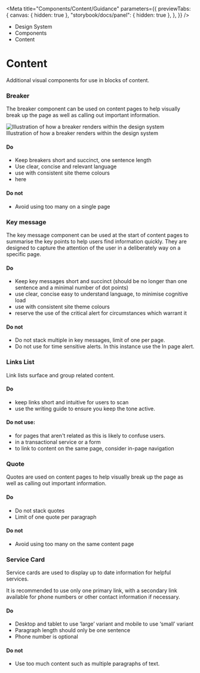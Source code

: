 
<Meta
	title="Components/Content/Guidance"
	parameters={{
		previewTabs: {
			canvas: { hidden: true },
			"storybook/docs/panel": { hidden: true },
		},
	}}
/>

<div className="act-docs-container">
	<Masthead />
	<main className="act-body">
		<div className="act-flex act-flex-light-purple">
			<div className="act-flex__container act-flex__container-padding-trim">
				<div className="act-flex__grid">
					<div className="act-flex__row">
						<div className="act-col__cw-12">
							<div className="act-box">
								<div className="act-breadcrumbs">
									<ul className="act-breadcrumbs__container">
										<li className="act-breadcrumbs__crumb act-h6">
											<LinkTo className="act-breadcrumbs__crumb__link" kind="about-about--page">
												Design System <i className="fa-solid fa-angle-right"></i>
											</LinkTo>
										</li>
										<li className="act-breadcrumbs__crumb act-h6">
											<LinkTo className="act-breadcrumbs__crumb__link" kind="components-overview--page">
												Components <i className="fa-solid fa-angle-right"></i>
											</LinkTo>
										</li>
										<li className="act-breadcrumbs__crumb act-h6">
											<LinkTo className="act-breadcrumbs__crumb__link" kind="components-overview--pageoverview--page">
												Content <i className="fa-solid fa-angle-right"></i>
											</LinkTo>
										</li>
									</ul>
								</div>
								<h1>Content</h1>
								<p>Additional visual components for use in blocks of content.</p>
							</div>
						</div>
					</div>
				</div>
			</div>
		</div>
		<div className="act-flex">
			<div className="act-flex__container">
				<div className="act-flex__grid">
					<div className="act-flex__row">
						<div className="act-col__cw-12">
							<div className="act-box">
								<h3>Breaker</h3>
								<p>The breaker component can be used on content pages to help visually break up the page as well as calling out important information.</p>
								<div className="act-img">
									<img src="/images/breaker_example.png" alt="Illustration of how a breaker renders within the design system" />
									<div className="act-img__description act-p-small">
										<i class="fa-solid fa-circle-info"></i> Illustration of how a breaker renders within the design system
									</div>
								</div>
								<h4>Do</h4>
								<ul>
									<li>Keep breakers short and succinct, one sentence length</li>
									<li>Use clear, concise and relevant language</li>
									<li>use with consistent site theme colours </li>
									<li>here</li>
								</ul>
								<h4>Do not</h4>
								<ul>
									<li>Avoid using too many on a single page</li>
								</ul>
							</div>
						</div>
					</div>
					<div className="act-flex__row">
						<div className="act-col__cw-12">
							<div className="act-box">
								<h3>Key message</h3>
								<p>
									The key message component can be used at the start of content pages to summarise the key points to help users find information quickly. They are designed to
									capture the attention of the user in a deliberately way on a specific page.
								</p>
								<h4>Do</h4>
								<ul>
									<li>Keep key messages short and succinct (should be no longer than one sentence and a minimal number of dot points)</li>
									<li>use clear, concise easy to understand language, to minimise cognitive load</li>
									<li>use with consistent site theme colours </li>
									<li>reserve the use of the critical alert for circumstances which warrant it</li>
								</ul>
								<h4>Do not</h4>
								<ul>
									<li>Do not stack multiple in key messages, limit of one per page.</li>
									<li>Do not use for time sensitive alerts. In this instance use the In page alert.</li>
								</ul>
							</div>
						</div>
					</div>
					<div className="act-flex__row">
						<div className="act-col__cw-12">
							<div className="act-box">
								<h3>Links List</h3>
								<p>Link lists surface and group related content.</p>
								<h4>Do</h4>
								<ul>
									<li>keep links short and intuitive for users to scan</li>
									<li>use the writing guide to ensure you keep the tone active.</li>
								</ul>
								<h4>Do not use:</h4>
								<ul>
									<li>for pages that aren't related as this is likely to confuse users.</li>
									<li>in a transactional service or a form</li>
									<li>to link to content on the same page, consider in-page navigation</li>
								</ul>
							</div>
						</div>
					</div>
					<div className="act-flex__row">
						<div className="act-col__cw-12">
							<div className="act-box">
								<h3>Quote</h3>
								<p>Quotes are used on content pages to help visually break up the page as well as calling out important information.</p>
								<h4>Do</h4>
								<ul>
									<li>Do not stack quotes</li>
									<li>Limit of one quote per paragraph</li>
								</ul>
								<h4>Do not</h4>
								<ul>
									<li>Avoid using too many on the same content page</li>
								</ul>
							</div>
						</div>
					</div>
					<div className="act-flex__row">
						<div className="act-col__cw-12">
							<div className="act-box">
								<h3>Service Card</h3>
								<p>Service cards are used to display up to date information for helpful services.</p>
								<p>It is recommended to use only one primary link, with a secondary link available for phone numbers or other contact information if necessary.</p>
								<h4>Do</h4>
								<ul>
									<li>Desktop and tablet to use ‘large’ variant and mobile to use ‘small’ variant</li>
									<li>Paragraph length should only be one sentence</li>
									<li>Phone number is optional</li>
								</ul>
								<h4>Do not</h4>
								<ul>
									<li>Use too much content such as multiple paragraphs of text.</li>
								</ul>
							</div>
						</div>
					</div>
				</div>
			</div>
		</div>
	</main>
	<footer className="act-footer">
		<AoC />
		<Footer />
	</footer>
</div>
